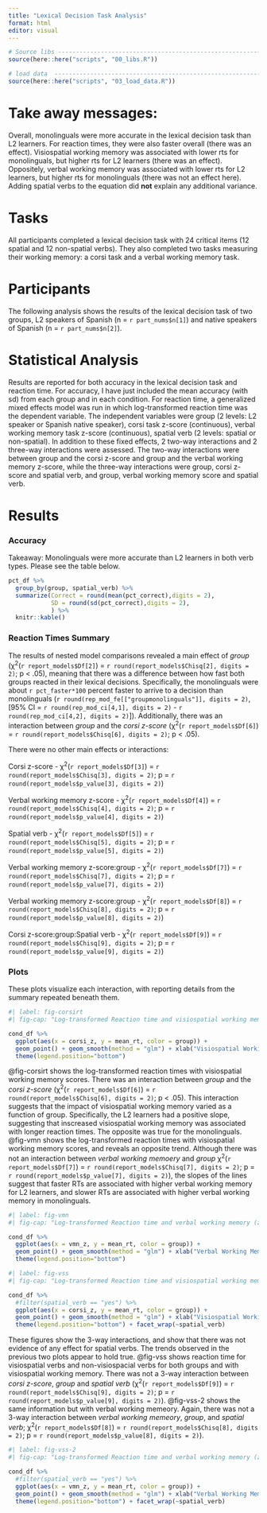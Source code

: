 ```yaml
---
title: "Lexical Decision Task Analysis"
format: html
editor: visual
---
```


```r
# Source libs -----------------------------------------------------------
source(here::here("scripts", "00_libs.R"))

# load data  ------------------------------------------------------------
source(here::here("scripts", "03_load_data.R"))

```

# Take away messages:

Overall, monolinguals were more accurate in the lexical decision task than L2 learners. 
For reaction times, they were also faster overall (there was an effect). 
Visiospatial working memory was associated with lower rts for monolinguals, but higher rts for L2 learners (there was an effect). 
Oppositely, verbal working memory was associated with lower rts for L2 learners, but higher rts for monolinguals (there was not an effect here).
Adding spatial verbs to the equation did **not** explain any additional variance. 

# Tasks 

All participants completed a lexical decision task with 24 critical items (12 spatial and 12 non-spatial verbs). They also completed two tasks measuring their working memory: a corsi task and a verbal working memory task. 

# Participants 

The following analysis shows the results of the lexical decision task of two groups, L2 speakers of Spanish (n = `r part_nums$n[1]`) and native speakers of Spanish (n = `r part_nums$n[2]`).

# Statistical Analysis 

Results are reported for both accuracy in the lexical decision task and reaction time.
For accuracy, I have just included the mean accuracy (with sd) from each group and in each condition. 
For reaction time, a generalized mixed effects model was run in which log-transformed reaction time was the dependent variable.
The independent variables were group (2 levels: L2 speaker or Spanish native speaker), corsi task z-score (continuous), verbal working memory task z-score (continuous), spatial verb (2 levels: spatial or non-spatial).
In addition to these fixed effects, 2 two-way interactions and 2 three-way interactions were assessed.
The two-way interactions were between group and the corsi z-score and group and the verbal working memory z-score, while the three-way interactions were group, corsi z-score and spatial verb, and group, verbal working memory score and spatial verb. 

# Results 

### Accuracy 

Takeaway: Monolinguals were more accurate than L2 learners in both verb types. Please see the table below.

```r
pct_df %>% 
  group_by(group, spatial_verb) %>% 
  summarize(Correct = round(mean(pct_correct),digits = 2),
            SD = round(sd(pct_correct),digits = 2),
            ) %>% 
  knitr::kable()

```

### Reaction Times Summary

The results of nested model comparisons revealed a main effect of *group* (χ^2^(`r report_models$Df[2]`) = `r round(report_models$Chisq[2], digits = 2)`; p < .05), meaning that there was a difference between how fast both groups reacted in their lexical decisions. Specifically, the monolinguals were about `r pct_faster*100` percent faster to arrive to a decision than monolinguals (`r round(rep_mod_fe[["groupmonolinguals"]], digits = 2)`, [95% CI = `r round(rep_mod_ci[4,1], digits = 2)` - `r round(rep_mod_ci[4,2], digits = 2)`]).
Additionally, there was an interaction between *group* and the *corsi z-score* (χ^2^(`r report_models$Df[6]`) = `r round(report_models$Chisq[6], digits = 2)`; p < .05).

There were no other main effects or interactions:

Corsi z-score - χ^2^(`r report_models$Df[3]`) = `r round(report_models$Chisq[3], digits = 2)`; p = `r round(report_models$p_value[3], digits = 2)`)

Verbal working memory z-score -  χ^2^(`r report_models$Df[4]`) = `r round(report_models$Chisq[4], digits = 2)`; p = `r round(report_models$p_value[4], digits = 2)`)

Spatial verb -  χ^2^(`r report_models$Df[5]`) = `r round(report_models$Chisq[5], digits = 2)`; p = `r round(report_models$p_value[5], digits = 2)`)

Verbal working memory z-score:group -  χ^2^(`r report_models$Df[7]`) = `r round(report_models$Chisq[7], digits = 2)`; p = `r round(report_models$p_value[7], digits = 2)`)

Verbal working memory z-score:group -  χ^2^(`r report_models$Df[8]`) = `r round(report_models$Chisq[8], digits = 2)`; p = `r round(report_models$p_value[8], digits = 2)`)

Corsi z-score:group:Spatial verb -  χ^2^(`r report_models$Df[9]`) = `r round(report_models$Chisq[9], digits = 2)`; p = `r round(report_models$p_value[9], digits = 2)`)

### Plots

These plots visualize each interaction, with reporting details from the summary repeated beneath them.

```r
#| label: fig-corsirt
#| fig-cap: "Log-transformed Reaction time and visiospatial working memory (z-score) for all verbs"

cond_df %>% 
  ggplot(aes(x = corsi_z, y = mean_rt, color = group)) + 
  geom_point() + geom_smooth(method = "glm") + xlab("Visiospatial Working Memory") + ylab("Mean Reaction Time") + theme_minimal() +
  theme(legend.position="bottom")

```

@fig-corsirt shows the log-transformed reaction times with visiospatial working memory scores. There was an interaction between *group* and the *corsi z-score* (χ^2^(`r report_models$Df[6]`) = `r round(report_models$Chisq[6], digits = 2)`; p < .05).
This interaction suggests that the impact of visiospatial working memory varied as a function of group. 
Specifically, the L2 learners had a positive slope, suggesting that inscreased visiospatial working memory was associated with longer reaction times.
The opposite was true for the monolinguals.
@fig-vmn shows the log-transformed reaction times with visiospatial working memory scores, and reveals an opposite trend.
Although there was not an interaction between *verbal working memoery* and *group* χ^2^(`r report_models$Df[7]`) = `r round(report_models$Chisq[7], digits = 2)`; p = `r round(report_models$p_value[7], digits = 2)`), the slopes of the lines suggest that faster RTs are associated with higher verbal working memory for L2 learners, and slower RTs are associated with higher verbal working memory in monolinguals.


```r
#| label: fig-vmn
#| fig-cap: "Log-transformed Reaction time and verbal working memory (z-score) for all verbs"

cond_df %>% 
  ggplot(aes(x = vmn_z, y = mean_rt, color = group)) + 
  geom_point() + geom_smooth(method = "glm") + xlab("Verbal Working Memory") + ylab("Mean Reaction Time") + theme_minimal() +
  theme(legend.position="bottom")

```

```r
#| label: fig-vss
#| fig-cap: "Log-transformed Reaction time and visiospatial working memory (z-score) for visiospatial and non-visiospatial verbs"

cond_df %>% 
  #filter(spatial_verb == "yes") %>% 
  ggplot(aes(x = corsi_z, y = mean_rt, color = group)) + 
  geom_point() + geom_smooth(method = "glm") + xlab("Visiospatial Working Memory") + ylab("Mean Reaction Time") + theme_minimal() +
  theme(legend.position="bottom") + facet_wrap(~spatial_verb)

```

These figures show the 3-way interactions, and show that there was not evidence of any effect for spatial verbs. The trends observed in the previous two plots appear to hold true.
@fig-vss shows reaction time for visiospatial verbs and non-visiospacial verbs for both groups and with visiospatial working memory. There was not a 3-way interaction between *corsi z-score*, *group* and *spatial verb* (χ^2^(`r report_models$Df[9]`) = `r round(report_models$Chisq[9], digits = 2)`; p = `r round(report_models$p_value[9], digits = 2)`).
@fig-vss-2 shows the same information but with verbal working memeory. 
Again, there was not a 3-way interaction between *verbal working memeory*, *group*, and *spatial verb*; χ^2^(`r report_models$Df[8]`) = `r round(report_models$Chisq[8], digits = 2)`; p = `r round(report_models$p_value[8], digits = 2)`).


```r
#| label: fig-vss-2
#| fig-cap: "Log-transformed Reaction time and verbal working memory (z-score) for visiospatial and non-visiospatial verbs"

cond_df %>% 
  #filter(spatial_verb == "yes") %>% 
  ggplot(aes(x = vmn_z, y = mean_rt, color = group)) + 
  geom_point() + geom_smooth(method = "glm") + xlab("Verbal Working Memory") + ylab("Mean Reaction Time") + theme_minimal() +
  theme(legend.position="bottom") + facet_wrap(~spatial_verb)

```

